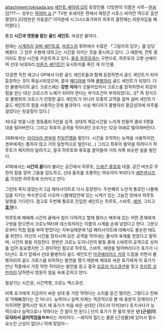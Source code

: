 attachment:tokisada.jpg
[[세인트 세이야 Ω]]의 등장인물. 더빙판의 이름은 사루--[[원숭이]]???--. 성우는 [[하야미 쇼]].[* TV판 포세이돈 편에서 해장군 시호스 바이안 역으로 출연했었다.]더빙판은 이동훈[* 이덕분에 시그너스효가와의 최후의 결전때는 자문자답을 해야했다.]

통칭 '''시간과 영원을 맡는 골드 세인트'''. 속성은 물이다.

원래는 [[시계자리]] [[실버 세인트]]로, [[마르스]]의 휘하에서  수많은 「그림자의 임무」를 담당해왔다. 그 임무 수행에 대하고는 시간을 지키는 것을 중시하고 있다. 그 때문에, 전투 중이라도 항상 시간을 카운트하고 있다. [[울프 하루토]]와는 구면으로, 하루토의 고향 선배이며 선대 늑대자리 [[브론즈 세인트]]인 요시토미를 죽인 게 이 인물.

12궁편 직전 예고나 OP에서 다른 골드 세인트들과 함께 등장하면서 골드 세인트가 되어 등장하는 것이 확실시되었으며, 결국 [[메디아]]에 의해 [[물병자리]] 골드 세인트가 되었다. 다만 물병자리의 골드 크로스에는 '''강한 자아'''가 깃들어있어서 크로스를 장착하면서 최강의 힘을 얻는 대신 크로스의 노예가 되어야 한다는 부가조건이 부여되었다(...)[* 즉 정식으로 물병좌의 크로스가 인정한 골드 세인트가 아니라 모종의 교역을 걸쳐 실버 세인트가 골드 세인트의 힘을 사용하는것에 불과하다. 사실 메디아가 물병자리 황금성의에 저주를 걸었다는 뒷설정이 있다.]

처녀궁 밖을 나온 청동좀비 5인을 습격. 상대의 체감시간을 느리게 만들어 좀비 5명을 대충 털어버린다. 그리고 최후의 공격을 막아내던 코우가는 12궁 아래로 떨어져버린다.

39화에서는 [[라이브라 겐부]]와 [[천일전쟁]]을 벌인다. 시간을 조작하는 능력을 사용하지만, 겐부에게는 통하지 않고 거의 일방적으로 털린다(...) 그리고 최후의 발악을 하려다가 하루토가 제지하러 달려가고, 결국 하루토와 류호를 끌어들여 거의 자폭 비슷한 일을 벌인다.

41화에서는 '''시간의 끝'''이라 불리는 공간에서 하루토, [[드래곤 류호]]와 대결. 공간 버프로 무한의 힘을 얻어 그들을 압도하고, 선대 울프를 조롱하는 여유까지 부리다가 [[세븐센시즈]]를 각성한 하루토에 쓰러지고 만다. 

그런데 죽지 않았는지 2급 패러사이트로 다시 등장한다. 두번째의 노란색 통로인 니블헤임을 지키는 파수꾼으로 나오며 니블헤임안에 있는 시계가 있는 그늘진 방에서 하루토 일행을 기다린다. 참고로 두번째 통로로 진입한 세인트는 하루토, 스바루, [[오리온 에덴|에덴]], 그리고 '''[[시그너스 효가|효가]]'''다. 

하루토에 패배해 시간의 끝에서 힘이 다하려고 할때 팔라스 배후에 있는 어떤 존재에게 구원을 받으면서 크로노텍터와 데스워치라는 이름의 시계를 손에 넣었다고 한다. 그분으로부터 직접 힘을 부여 받았다는 자부심때문에 1급 패러사이트에 대해서도 불손한 태도를 취한다. 자신의 시간을 정지시켜 모든 공격을 막아내는 불사의 육체를 얻었다고 말하며, 시간의 왕을 자칭한다. 한번은 크로노 도미니언의 발동 중에 스바루의 공격으로 상처를 입어 동요했지만 그 경이적인 힘으로 하루토, 스바루, 에덴을 털어버리다가 효가가 나타난다. 효가 앞에서 선대 물병자리 골드 세인트인 [[아쿠에리어스 카뮤]] 드립을 치면서 물병자리의 골드 크로스를 비하하는 발언을 했기 때문에 제대로 싸운 효가에게 이 효가가 만난 적중에서 가장 약한 적이라는 발언을 듣고 결국 [[오로라 익스큐션]]을 맞고 [[프리징 코핀]]까지 당하면서 영원히 얼음 속에 갇히고 만다.

필살기는 시간권, 시간역행, 크로노 엑스큐션. 

비록 효가에게 지금까지 싸운 상대 중 가장 약하다는 소리를 듣긴 했지만, 그렇다고 진짜로 약해빠졌다는 건 아니다. 능력이나 실력 자체는 객관적으로 볼 때 충분히 강캐이다.[* 아무려면 갤럭시안 워즈 때 효가가 처음 싸운 상대인 [히드라 이치]보다 토키사다가 능력으로나 실력으로나 약하다는 건 말이 안 된다.] 단지 효가가 한 말의 뜻은 '''넌 [근성]이 모자라서 글러먹었음ㅉㅉ'''라는 의미이다. --세이야 월드는 물론 [근성물]에 있어서 필수요소인 근성이 없다니 약캐 맞잖아--

